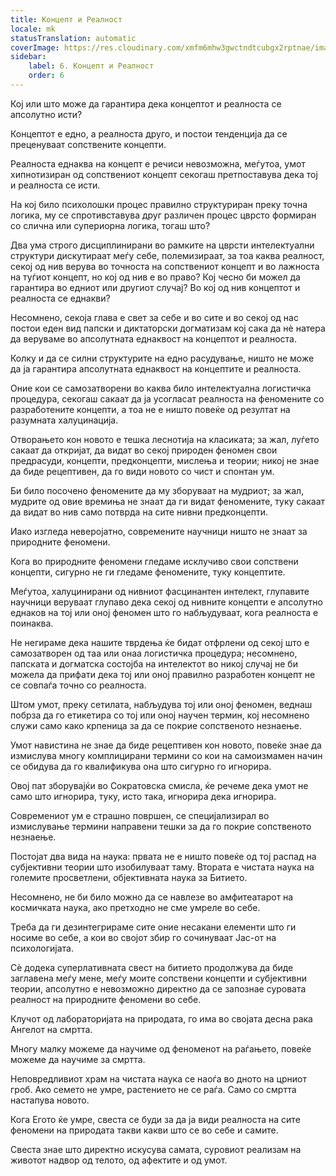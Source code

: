 ```yaml
---
title: Концепт и Реалност
locale: mk
statusTranslation: automatic
coverImage: https://res.cloudinary.com/xmfm6mhw3gwctndtcubgx2rptnae/image/upload/v1741354419/small_cover_la_gran_rebelion_28716e29d2.webp
sidebar:
    label: 6. Концепт и Реалност
    order: 6
---
```

Кој или што може да гарантира дека концептот и реалноста се апсолутно исти?

Концептот е едно, а реалноста друго, и постои тенденција да се преценуваат сопствените концепти.

Реалноста еднаква на концепт е речиси невозможна, меѓутоа, умот хипнотизиран од сопствениот концепт секогаш претпоставува дека тој и реалноста се исти.

На кој било психолошки процес правилно структуриран преку точна логика, му се спротивставува друг различен процес цврсто формиран со слична или супериорна логика, тогаш што?

Два ума строго дисциплинирани во рамките на цврсти интелектуални структури дискутираат меѓу себе, полемизираат, за тоа каква реалност, секој од нив верува во точноста на сопствениот концепт и во лажноста на туѓиот концепт, но кој од нив е во право? Кој чесно би можел да гарантира во едниот или другиот случај? Во кој од нив концептот и реалноста се еднакви?

Несомнено, секоја глава е свет за себе и во сите и во секој од нас постои еден вид папски и диктаторски догматизам кој сака да нѐ натера да веруваме во апсолутната еднаквост на концептот и реалноста.

Колку и да се силни структурите на едно расудување, ништо не може да ја гарантира апсолутната еднаквост на концептите и реалноста.

Оние кои се самозатворени во каква било интелектуална логистичка процедура, секогаш сакаат да ја усогласат реалноста на феномените со разработените концепти, а тоа не е ништо повеќе од резултат на разумната халуцинација.

Отворањето кон новото е тешка леснотија на класиката; за жал, луѓето сакаат да откријат, да видат во секој природен феномен свои предрасуди, концепти, предконцепти, мислења и теории; никој не знае да биде рецептивен, да го види новото со чист и спонтан ум.

Би било посочено феномените да му зборуваат на мудриот; за жал, мудрите од овие времиња не знаат да ги видат феномените, туку сакаат да видат во нив само потврда на сите нивни предконцепти.

Иако изгледа неверојатно, современите научници ништо не знаат за природните феномени.

Кога во природните феномени гледаме исклучиво свои сопствени концепти, сигурно не ги гледаме феномените, туку концептите.

Меѓутоа, халуцинирани од нивниот фасцинантен интелект, глупавите научници веруваат глупаво дека секој од нивните концепти е апсолутно еднаков на тој или оној феномен што го набљудуваат, кога реалноста е поинаква.

Не негираме дека нашите тврдења ќе бидат отфрлени од секој што е самозатворен од таа или онаа логистичка процедура; несомнено, папската и догматска состојба на интелектот во никој случај не би можела да прифати дека тој или оној правилно разработен концепт не се совпаѓа точно со реалноста.

Штом умот, преку сетилата, набљудува тој или оној феномен, веднаш побрза да го етикетира со тој или оној научен термин, кој несомнено служи само како крпеница за да се покрие сопственото незнаење.

Умот навистина не знае да биде рецептивен кон новото, повеќе знае да измислува многу комплицирани термини со кои на самоизмамен начин се обидува да го квалификува она што сигурно го игнорира.

Овој пат зборувајќи во Сократовска смисла, ќе речеме дека умот не само што игнорира, туку, исто така, игнорира дека игнорира.

Современиот ум е страшно површен, се специјализирал во измислување термини направени тешки за да го покрие сопственото незнаење.

Постојат два вида на наука: првата не е ништо повеќе од тој распад на субјективни теории што изобилуваат таму. Втората е чистата наука на големите просветлени, објективната наука за Битието.

Несомнено, не би било можно да се навлезе во амфитеатарот на космичката наука, ако претходно не сме умреле во себе.

Треба да ги дезинтегрираме сите оние несакани елементи што ги носиме во себе, а кои во својот збир го сочинуваат Јас-от на психологијата.

Сѐ додека суперлативната свест на битието продолжува да биде заглавена меѓу мене, меѓу моите сопствени концепти и субјективни теории, апсолутно е невозможно директно да се запознае суровата реалност на природните феномени во себе.

Клучот од лабораторијата на природата, го има во својата десна рака Ангелот на смртта.

Многу малку можеме да научиме од феноменот на раѓањето, повеќе можеме да научиме за смртта.

Неповредливиот храм на чистата наука се наоѓа во дното на црниот гроб. Ако семето не умре, растението не се раѓа. Само со смртта настапува новото.

Кога Егото ќе умре, свеста се буди за да ја види реалноста на сите феномени на природата такви какви што се во себе и самите.

Свеста знае што директно искусува самата, суровиот реализам на животот надвор од телото, од афектите и од умот.

